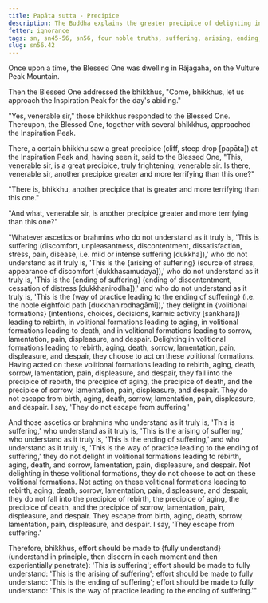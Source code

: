 ```yaml
---
title: Papāta sutta - Precipice
description: The Buddha explains the greater precipice of delighting in volitional formations leading to rebirth, aging, death, and sorrow, lamentation, pain, displeasure, and despair, resulting from not understanding the Four Noble Truths.
fetter: ignorance
tags: sn, sn45-56, sn56, four noble truths, suffering, arising, ending, cessation, way of practice, path, precipice, volitional formations, rebirth, aging, death, sorrow, lamentation, pain, displeasure, despair
slug: sn56.42
---
```


Once upon a time, the Blessed One was dwelling in Rājagaha, on the Vulture Peak Mountain.

Then the Blessed One addressed the bhikkhus, "Come, bhikkhus, let us approach the Inspiration Peak for the day's abiding."

"Yes, venerable sir," those bhikkhus responded to the Blessed One. Thereupon, the Blessed One, together with several bhikkhus, approached the Inspiration Peak.

There, a certain bhikkhu saw a great precipice (cliff, steep drop [papāta]) at the Inspiration Peak and, having seen it, said to the Blessed One, "This, venerable sir, is a great precipice, truly frightening, venerable sir. Is there, venerable sir, another precipice greater and more terrifying than this one?"

"There is, bhikkhu, another precipice that is greater and more terrifying than this one."

"And what, venerable sir, is another precipice greater and more terrifying than this one?"

"Whatever ascetics or brahmins who do not understand as it truly is, 'This is suffering (discomfort, unpleasantness, discontentment, dissatisfaction, stress, pain, disease, i.e. mild or intense suffering [dukkha]),' who do not understand as it truly is, 'This is the \{arising of suffering} (source of stress, appearance of discomfort [dukkhasamudaya]),' who do not understand as it truly is, 'This is the \{ending of suffering} (ending of discontentment, cessation of distress [dukkhanirodha]),' and who do not understand as it truly is, 'This is the \{way of practice leading to the ending of suffering} (i.e. the noble eightfold path [dukkhanirodhagāmī]),' they delight in \{volitional formations} (intentions, choices, decisions, karmic activity [saṅkhāra]) leading to rebirth, in volitional formations leading to aging, in volitional formations leading to death, and in volitional formations leading to sorrow, lamentation, pain, displeasure, and despair. Delighting in volitional formations leading to rebirth, aging, death, sorrow, lamentation, pain, displeasure, and despair, they choose to act on these volitional formations. Having acted on these volitional formations leading to rebirth, aging, death, sorrow, lamentation, pain, displeasure, and despair, they fall into the precipice of rebirth, the precipice of aging, the precipice of death, and the precipice of sorrow, lamentation, pain, displeasure, and despair. They do not escape from birth, aging, death, sorrow, lamentation, pain, displeasure, and despair. I say, 'They do not escape from suffering.'

And those ascetics or brahmins who understand as it truly is, 'This is suffering,' who understand as it truly is, 'This is the arising of suffering,' who understand as it truly is, 'This is the ending of suffering,' and who understand as it truly is, 'This is the way of practice leading to the ending of suffering,' they do not delight in volitional formations leading to rebirth, aging, death, and sorrow, lamentation, pain, displeasure, and despair. Not delighting in these volitional formations, they do not choose to act on these volitional formations. Not acting on these volitional formations leading to rebirth, aging, death, sorrow, lamentation, pain, displeasure, and despair, they do not fall into the precipice of rebirth, the precipice of aging, the precipice of death, and the precipice of sorrow, lamentation, pain, displeasure, and despair. They escape from birth, aging, death, sorrow, lamentation, pain, displeasure, and despair. I say, 'They escape from suffering.'

Therefore, bhikkhus, effort should be made to \{fully understand} (understand in principle, then discern in each moment and then experientially penetrate): 'This is suffering';
effort should be made to fully understand: 'This is the arising of suffering';
effort should be made to fully understand: 'This is the ending of suffering';
effort should be made to fully understand: 'This is the way of practice leading to the ending of suffering.'"